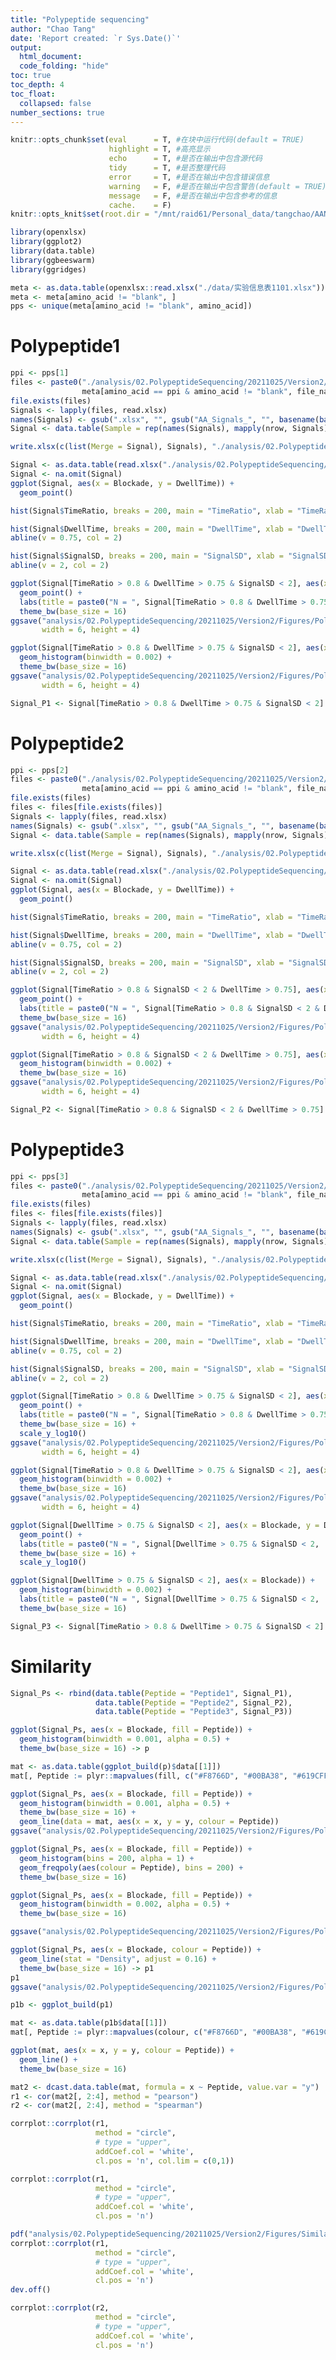 ```yaml
---
title: "Polypeptide sequencing"
author: "Chao Tang"
date: 'Report created: `r Sys.Date()`'
output: 
  html_document: 
  code_folding: "hide"
toc: true
toc_depth: 4
toc_float: 
  collapsed: false
number_sections: true
---
```


```r
knitr::opts_chunk$set(eval      = T, #在块中运行代码(default = TRUE)
                      highlight = T, #高亮显示
                      echo      = T, #是否在输出中包含源代码
                      tidy      = T, #是否整理代码
                      error     = T, #是否在输出中包含错误信息
                      warning   = F, #是否在输出中包含警告(default = TRUE)
                      message   = F, #是否在输出中包含参考的信息
                      cache.    = F)
knitr::opts_knit$set(root.dir = "/mnt/raid61/Personal_data/tangchao/AANanopore")
```

```r
library(openxlsx)
library(ggplot2)
library(data.table)
library(ggbeeswarm)
library(ggridges)
```

```r
meta <- as.data.table(openxlsx::read.xlsx("./data/实验信息表1101.xlsx"))
meta <- meta[amino_acid != "blank", ]
pps <- unique(meta[amino_acid != "blank", amino_acid])
```


# Polypeptide1


```r
ppi <- pps[1]
files <- paste0("./analysis/02.PolypeptideSequencing/20211025/Version2/AA_Signals_", 
                meta[amino_acid == ppi & amino_acid != "blank", file_name], ".xlsx")
file.exists(files)
Signals <- lapply(files, read.xlsx)
names(Signals) <- gsub(".xlsx", "", gsub("AA_Signals_", "", basename(basename(files))))
Signal <- data.table(Sample = rep(names(Signals), mapply(nrow, Signals)), do.call(rbind, Signals))

write.xlsx(c(list(Merge = Signal), Signals), "./analysis/02.PolypeptideSequencing/20211025/Version2/Polypeptide1_APRLRFYSL.xlsx")
```

```r
Signal <- as.data.table(read.xlsx("./analysis/02.PolypeptideSequencing/20211025/Version2/Polypeptide1_APRLRFYSL.xlsx"))
Signal <- na.omit(Signal)
ggplot(Signal, aes(x = Blockade, y = DwellTime)) + 
  geom_point()
```

```r
hist(Signal$TimeRatio, breaks = 200, main = "TimeRatio", xlab = "TimeRatio")
```

```r
hist(Signal$DwellTime, breaks = 200, main = "DwellTime", xlab = "DwellTime")
abline(v = 0.75, col = 2)
```

```r
hist(Signal$SignalSD, breaks = 200, main = "SignalSD", xlab = "SignalSD")
abline(v = 2, col = 2)
```


```r
ggplot(Signal[TimeRatio > 0.8 & DwellTime > 0.75 & SignalSD < 2], aes(x = Blockade, y = DwellTime)) + 
  geom_point() + 
  labs(title = paste0("N = ", Signal[TimeRatio > 0.8 & DwellTime > 0.75 & SignalSD < 2, .N])) + 
  theme_bw(base_size = 16)
ggsave("analysis/02.PolypeptideSequencing/20211025/Version2/Figures/Polypeptide1_Blockade_DwellTime.pdf", 
       width = 6, height = 4)
```

```r
ggplot(Signal[TimeRatio > 0.8 & DwellTime > 0.75 & SignalSD < 2], aes(x = Blockade)) + 
  geom_histogram(binwidth = 0.002) + 
  theme_bw(base_size = 16)
ggsave("analysis/02.PolypeptideSequencing/20211025/Version2/Figures/Polypeptide1_Blockade_Histogram.pdf", 
       width = 6, height = 4)
```

```r
Signal_P1 <- Signal[TimeRatio > 0.8 & DwellTime > 0.75 & SignalSD < 2]
```


# Polypeptide2


```r
ppi <- pps[2]
files <- paste0("./analysis/02.PolypeptideSequencing/20211025/Version2/AA_Signals_", 
                meta[amino_acid == ppi & amino_acid != "blank", file_name], ".xlsx")
file.exists(files)
files <- files[file.exists(files)]
Signals <- lapply(files, read.xlsx)
names(Signals) <- gsub(".xlsx", "", gsub("AA_Signals_", "", basename(basename(files))))
Signal <- data.table(Sample = rep(names(Signals), mapply(nrow, Signals)), do.call(rbind, Signals))

write.xlsx(c(list(Merge = Signal), Signals), "./analysis/02.PolypeptideSequencing/20211025/Version2/Polypeptide2_RPVKVYPNGAEDESAEAFPLEF.xlsx")
```

```r
Signal <- as.data.table(read.xlsx("./analysis/02.PolypeptideSequencing/20211025/Version2/Polypeptide2_RPVKVYPNGAEDESAEAFPLEF.xlsx"))
Signal <- na.omit(Signal)
ggplot(Signal, aes(x = Blockade, y = DwellTime)) + 
  geom_point()
```

```r
hist(Signal$TimeRatio, breaks = 200, main = "TimeRatio", xlab = "TimeRatio")
```

```r
hist(Signal$DwellTime, breaks = 200, main = "DwellTime", xlab = "DwellTime")
abline(v = 0.75, col = 2)
```

```r
hist(Signal$SignalSD, breaks = 200, main = "SignalSD", xlab = "SignalSD")
abline(v = 2, col = 2)
```

```r
ggplot(Signal[TimeRatio > 0.8 & SignalSD < 2 & DwellTime > 0.75], aes(x = Blockade, y = DwellTime)) + 
  geom_point() + 
  labs(title = paste0("N = ", Signal[TimeRatio > 0.8 & SignalSD < 2 & DwellTime > 0.75, .N])) + 
  theme_bw(base_size = 16)
ggsave("analysis/02.PolypeptideSequencing/20211025/Version2/Figures/Polypeptide2_Blockade_DwellTime.pdf", 
       width = 6, height = 4)
```

```r
ggplot(Signal[TimeRatio > 0.8 & SignalSD < 2 & DwellTime > 0.75], aes(x = Blockade)) + 
  geom_histogram(binwidth = 0.002) + 
  theme_bw(base_size = 16)
ggsave("analysis/02.PolypeptideSequencing/20211025/Version2/Figures/Polypeptide2_Blockade_Histogram.pdf", 
       width = 6, height = 4)
```

```r
Signal_P2 <- Signal[TimeRatio > 0.8 & SignalSD < 2 & DwellTime > 0.75]
```

# Polypeptide3


```r
ppi <- pps[3]
files <- paste0("./analysis/02.PolypeptideSequencing/20211025/Version2/AA_Signals_", 
                meta[amino_acid == ppi & amino_acid != "blank", file_name], ".xlsx")
file.exists(files)
files <- files[file.exists(files)]
Signals <- lapply(files, read.xlsx)
names(Signals) <- gsub(".xlsx", "", gsub("AA_Signals_", "", basename(basename(files))))
Signal <- data.table(Sample = rep(names(Signals), mapply(nrow, Signals)), do.call(rbind, Signals))

write.xlsx(c(list(Merge = Signal), Signals), "./analysis/02.PolypeptideSequencing/20211025/Version2/Polypeptide3_DRVYIHPFHL.xlsx")
```

```r
Signal <- as.data.table(read.xlsx("./analysis/02.PolypeptideSequencing/20211025/Version2/Polypeptide3_DRVYIHPFHL.xlsx"))
Signal <- na.omit(Signal)
ggplot(Signal, aes(x = Blockade, y = DwellTime)) + 
  geom_point()
```

```r
hist(Signal$TimeRatio, breaks = 200, main = "TimeRatio", xlab = "TimeRatio")
```

```r
hist(Signal$DwellTime, breaks = 200, main = "DwellTime", xlab = "DwellTime")
abline(v = 0.75, col = 2)
```

```r
hist(Signal$SignalSD, breaks = 200, main = "SignalSD", xlab = "SignalSD")
abline(v = 2, col = 2)
```

```r
ggplot(Signal[TimeRatio > 0.8 & DwellTime > 0.75 & SignalSD < 2], aes(x = Blockade, y = DwellTime)) + 
  geom_point() + 
  labs(title = paste0("N = ", Signal[TimeRatio > 0.8 & DwellTime > 0.75 & SignalSD < 2, .N])) + 
  theme_bw(base_size = 16) + 
  scale_y_log10()
ggsave("analysis/02.PolypeptideSequencing/20211025/Version2/Figures/Polypeptide3_Blockade_DwellTime.pdf", 
       width = 6, height = 4)
```

```r
ggplot(Signal[TimeRatio > 0.8 & DwellTime > 0.75 & SignalSD < 2], aes(x = Blockade)) + 
  geom_histogram(binwidth = 0.002) + 
  theme_bw(base_size = 16)
ggsave("analysis/02.PolypeptideSequencing/20211025/Version2/Figures/Polypeptide3_Blockade_Histogram.pdf", 
       width = 6, height = 4)
```

```r
ggplot(Signal[DwellTime > 0.75 & SignalSD < 2], aes(x = Blockade, y = DwellTime)) + 
  geom_point() + 
  labs(title = paste0("N = ", Signal[DwellTime > 0.75 & SignalSD < 2, .N])) + 
  theme_bw(base_size = 16) + 
  scale_y_log10()
```

```r
ggplot(Signal[DwellTime > 0.75 & SignalSD < 2], aes(x = Blockade)) + 
  geom_histogram(binwidth = 0.002) + 
  labs(title = paste0("N = ", Signal[DwellTime > 0.75 & SignalSD < 2, .N])) + 
  theme_bw(base_size = 16)
```

```r
Signal_P3 <- Signal[TimeRatio > 0.8 & DwellTime > 0.75 & SignalSD < 2]
```


# Similarity

```r
Signal_Ps <- rbind(data.table(Peptide = "Peptide1", Signal_P1), 
                   data.table(Peptide = "Peptide2", Signal_P2),
                   data.table(Peptide = "Peptide3", Signal_P3))
```

```r
ggplot(Signal_Ps, aes(x = Blockade, fill = Peptide)) + 
  geom_histogram(binwidth = 0.001, alpha = 0.5) + 
  theme_bw(base_size = 16) -> p

mat <- as.data.table(ggplot_build(p)$data[[1]])
mat[, Peptide := plyr::mapvalues(fill, c("#F8766D", "#00BA38", "#619CFF"), c("Peptide1", "Peptide2", "Peptide3"))]

ggplot(Signal_Ps, aes(x = Blockade, fill = Peptide)) + 
  geom_histogram(binwidth = 0.001, alpha = 0.5) + 
  theme_bw(base_size = 16) + 
  geom_line(data = mat, aes(x = x, y = y, colour = Peptide))
ggsave("analysis/02.PolypeptideSequencing/20211025/Version2/Figures/Polypeptides_Blockade_Histogram2.pdf", width = 7, height = 4)
```

```r
ggplot(Signal_Ps, aes(x = Blockade, fill = Peptide)) + 
  geom_histogram(bins = 200, alpha = 1) +
  geom_freqpoly(aes(colour = Peptide), bins = 200) + 
  theme_bw(base_size = 16)
```

```r
ggplot(Signal_Ps, aes(x = Blockade, fill = Peptide)) + 
  geom_histogram(binwidth = 0.002, alpha = 0.5) + 
  theme_bw(base_size = 16)

ggsave("analysis/02.PolypeptideSequencing/20211025/Version2/Figures/Polypeptides_Blockade_Histogram.pdf", width = 7, height = 4)
```

```r
ggplot(Signal_Ps, aes(x = Blockade, colour = Peptide)) + 
  geom_line(stat = "Density", adjust = 0.16) + 
  theme_bw(base_size = 16) -> p1
p1
ggsave("analysis/02.PolypeptideSequencing/20211025/Version2/Figures/Polypeptides_Blockade_Density.pdf", p1, width = 7, height = 4)
```

```r
p1b <- ggplot_build(p1)

mat <- as.data.table(p1b$data[[1]])
mat[, Peptide := plyr::mapvalues(colour, c("#F8766D", "#00BA38", "#619CFF"), c("Peptide1", "Peptide2", "Peptide3"))]

ggplot(mat, aes(x = x, y = y, colour = Peptide)) + 
  geom_line() + 
  theme_bw(base_size = 16)
```

```r
mat2 <- dcast.data.table(mat, formula = x ~ Peptide, value.var = "y")
r1 <- cor(mat2[, 2:4], method = "pearson")
r2 <- cor(mat2[, 2:4], method = "spearman")
```

```r
corrplot::corrplot(r1, 
                   method = "circle", 
                   # type = "upper", 
                   addCoef.col = 'white', 
                   cl.pos = 'n', col.lim = c(0,1))

```

```r
corrplot::corrplot(r1, 
                   method = "circle", 
                   # type = "upper", 
                   addCoef.col = 'white', 
                   cl.pos = 'n')

```

```r
pdf("analysis/02.PolypeptideSequencing/20211025/Version2/Figures/Similarity.pdf", width = 4, height = 4)
corrplot::corrplot(r1, 
                   method = "circle", 
                   # type = "upper", 
                   addCoef.col = 'white', 
                   cl.pos = 'n')
dev.off()
```

```r
corrplot::corrplot(r2, 
                   method = "circle", 
                   # type = "upper", 
                   addCoef.col = 'white', 
                   cl.pos = 'n')
```
